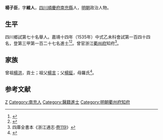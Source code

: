 {{明清人物信息框
| 姓名 = 楊子臣
| 原名 =
| 圖片名稱= 
| 圖片大小 =
| 圖片說明 = 
| 最高職務 =
| 國家 = 大明 
| 爵位 =
| 籍貫 = [[四川|四川]][[順慶府|順慶府]][[南充縣|南充縣]]醫籍
| 族裔 = 
| 字號 = 
| 諡號 =
| 出生日期 = 弘治十四年（1501年）四月二十一日
| 出生地點 = <!------>
| 逝世日期 = 卒年不詳 
| 逝世地點 =
| 墓葬 =
| 配偶 = 張氏
| 親屬 = 
| 出身 =
* 嘉靖十四年乙未科同進士出身
| 經歷 =
| 著作 = 
}}
'''楊子臣'''{{BD|1501年||？年||}}，字'''維人'''，[[四川|四川]][[順慶府|順慶府]][[南充縣|南充縣]]人，[[明朝|明朝]]政治人物。

== 生平 ==
四川鄉試第七十名舉人。嘉靖十四年（1535年）中式乙未科會試第一百四十四名，登第三甲第一百二十七名進士<ref>{{Cite book|title=《皇明贡举考》卷五|author=[[张朝瑞|张朝瑞]]|publisher=《续修四库全书》史部第828册|year=|isbn=|location=|pages=}}</ref><ref>{{Cite book|title=贡举志五种 上|author=鲁小俊，江俊伟著|publisher=武汉大学出版社|year=2009|isbn=978-7-307-07043-1|location=武汉|pages=}}</ref>。曾官浙江[[衢州府|衢州府]]知府<ref>四庫全書本《浙江通志·[[s:浙江通志_(四庫全書本)/卷119|卷119]]》</ref>。

== 家族 ==
曾祖[[楊洪|楊洪]]，貢士；祖父[[楊言|楊言]]；父[[楊鉦|楊鉦]]，母羅氏<ref>{{Cite book|title=天一阁藏明代科举录选刊 登科录 点校本|author=龚延明主编|publisher=宁波出版社|year=2016|isbn=978-7-5526-2320-8|location=宁波|pages=|quote=《天一閣藏明代科舉錄選刊.登科錄》之《嘉靖十四年乙未科進士登科錄》}}</ref>。

==参考文献==
{{reflist}}

{{嘉靖十四年乙未科殿試金榜}}
{{Authority control}}

{{DEFAULTSORT:}}
[[Category:楊姓|Z]]
[[Category:南充人|Category:南充人]]
[[Category:醫籍進士|Category:醫籍進士]]
[[Category:明朝衢州府知府|Category:明朝衢州府知府]]
